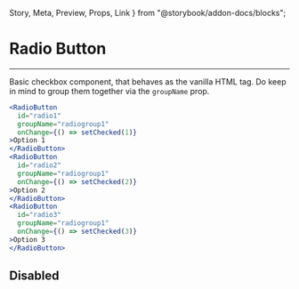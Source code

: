   Story,
  Meta,
  Preview,
  Props,
  Link
} from "@storybook/addon-docs/blocks";

<Meta title='Inputs/Radio Button' component={RadioButton} />

# Radio Button

<hr />

Basic checkbox component, that behaves as the vanilla HTML tag. Do keep in mind to group them together via the ```groupName``` prop.

<Preview withSource="none">
  <Story name="Base">
    <RadioGroup groupNumber={1} />
  </Story>
</Preview>

```jsx
<RadioButton
  id="radio1"
  groupName="radiogroup1"
  onChange={() => setChecked(1)}
>Option 1
</RadioButton>
<RadioButton
  id="radio2"
  groupName="radiogroup1"
  onChange={() => setChecked(2)}
>Option 2
</RadioButton>
<RadioButton
  id="radio3"
  groupName="radiogroup1"
  onChange={() => setChecked(3)}
>Option 3
</RadioButton>
```

## Disabled 

<Preview withSource="none">
  <Story name="Disabled">
    <RadioGroup groupNumber={2} disabled />
  </Story>
</Preview>

<Props of={RadioButton} />